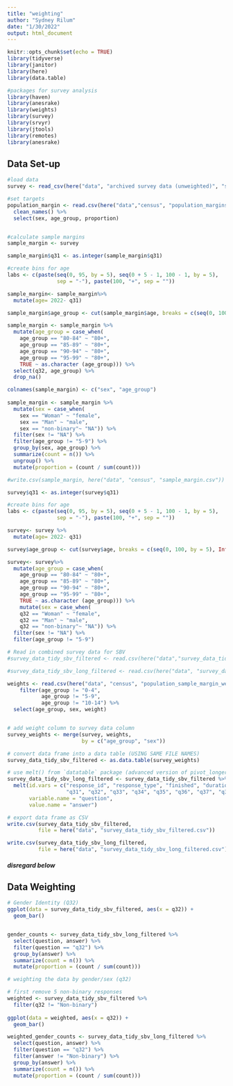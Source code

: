 ```yaml
---
title: "weighting"
author: "Sydney Rilum"
date: "1/30/2022"
output: html_document
---
```


```r
knitr::opts_chunk$set(echo = TRUE)
library(tidyverse)
library(janitor)
library(here)
library(data.table) 

#packages for survey analysis
library(haven)
library(anesrake)
library(weights)
library(survey)
library(srvyr)
library(jtools)
library(remotes)
library(anesrake)
```

## Data Set-up

```r
#load data 
survey <- read_csv(here("data", "archived survey data (unweighted)", "survey_data_tidy_sbv_filtered.csv"))

#set targets
population_margin <- read.csv(here("data","census", "population_margins.csv")) %>% 
  clean_names() %>% 
  select(sex, age_group, proportion)


#calculate sample margins
sample_margin <- survey

sample_margin$q31 <- as.integer(sample_margin$q31)

#create bins for age
labs <- c(paste(seq(0, 95, by = 5), seq(0 + 5 - 1, 100 - 1, by = 5),
                sep = "-"), paste(100, "+", sep = ""))

sample_margin<- sample_margin%>% 
  mutate(age= 2022- q31) 

sample_margin$age_group <- cut(sample_margin$age, breaks = c(seq(0, 100, by = 5), Inf), labels = labs, right = FALSE)

sample_margin <- sample_margin %>% 
  mutate(age_group = case_when(
    age_group == "80-84" ~ "80+",
    age_group == "85-89" ~ "80+",
    age_group == "90-94" ~ "80+",
    age_group == "95-99" ~ "80+",
    TRUE ~ as.character (age_group))) %>% 
  select(q32, age_group) %>% 
  drop_na()

colnames(sample_margin) <- c("sex", "age_group")
  
sample_margin <- sample_margin %>% 
  mutate(sex = case_when(
    sex == "Woman" ~ "female",
    sex == "Man" ~ "male",
    sex == "non-binary"~ "NA")) %>% 
  filter(sex != "NA") %>% 
  filter(age_group != "5-9") %>% 
  group_by(sex, age_group) %>% 
  summarize(count = n()) %>% 
  ungroup() %>% 
  mutate(proportion = (count / sum(count))) 

#write.csv(sample_margin, here("data", "census", "sample_margin.csv"))
```

```r
survey$q31 <- as.integer(survey$q31)

#create bins for age
labs <- c(paste(seq(0, 95, by = 5), seq(0 + 5 - 1, 100 - 1, by = 5),
                sep = "-"), paste(100, "+", sep = ""))

survey<- survey %>% 
  mutate(age= 2022- q31) 

survey$age_group <- cut(survey$age, breaks = c(seq(0, 100, by = 5), Inf), labels = labs, right = FALSE)

survey<- survey%>% 
  mutate(age_group = case_when(
    age_group == "80-84" ~ "80+",
    age_group == "85-89" ~ "80+",
    age_group == "90-94" ~ "80+",
    age_group == "95-99" ~ "80+",
    TRUE ~ as.character (age_group))) %>% 
    mutate(sex = case_when(
    q32 == "Woman" ~ "female",
    q32 == "Man" ~ "male",
    q32 == "non-binary"~ "NA")) %>% 
  filter(sex != "NA") %>% 
  filter(age_group != "5-9") 

```


```r
# Read in combined survey data for SBV
#survey_data_tidy_sbv_filtered <- read.csv(here("data","survey_data_tidy_sbv_filtered.csv"))

#survey_data_tidy_sbv_long_filtered <- read.csv(here("data", "survey_data_tidy_sbv_long_filtered.csv"))

weights <- read.csv(here("data", "census", "population_sample_margin_weights.csv")) %>% 
    filter(age_group != "0-4",
           age_group != "5-9",
           age_group != "10-14") %>% 
  select(age_group, sex, weight)


# add weight column to survey data column
survey_weights <- merge(survey, weights,
                        by = c("age_group", "sex"))

# convert data frame into a data table (USING SAME FILE NAMES)
survey_data_tidy_sbv_filtered <- as.data.table(survey_weights)

# use melt() from `datatable` package (advanced version of pivot_longer()) to reshape data from wide to long format
survey_data_tidy_sbv_long_filtered <- survey_data_tidy_sbv_filtered %>% 
  melt(id.vars = c("response_id", "response_type", "finished", "duration_in_seconds", "county", "age", "age_group", "sex", "weight",
                   "q31", "q32", "q33", "q34", "q35", "q36", "q37", "q38", "q39", "q39_7_text", "q40", "q40_8_text"), 
       variable.name = "question", 
       value.name = "answer")
```

```r
# export data frame as CSV
write.csv(survey_data_tidy_sbv_filtered,
          file = here("data", "survey_data_tidy_sbv_filtered.csv"))

write.csv(survey_data_tidy_sbv_long_filtered,
          file = here("data", "survey_data_tidy_sbv_long_filtered.csv"))
```

















##### disregard below





## Data Weighting

```r
# Gender Identity (Q32)
ggplot(data = survey_data_tidy_sbv_filtered, aes(x = q32)) +
  geom_bar()


gender_counts <- survey_data_tidy_sbv_long_filtered %>% 
  select(question, answer) %>% 
  filter(question == "q32") %>% 
  group_by(answer) %>% 
  summarize(count = n()) %>% 
  mutate(proportion = (count / sum(count)))

```


```r
# weighting the data by gender/sex (q32)

# first remove 5 non-binary responses
weighted <- survey_data_tidy_sbv_filtered %>% 
  filter(q32 != "Non-binary")
  
ggplot(data = weighted, aes(x = q32)) +
  geom_bar()

weighted_gender_counts <- survey_data_tidy_sbv_long_filtered %>% 
  select(question, answer) %>% 
  filter(question == "q32") %>% 
  filter(answer != "Non-binary") %>% 
  group_by(answer) %>% 
  summarize(count = n()) %>% 
  mutate(proportion = (count / sum(count)))
```















